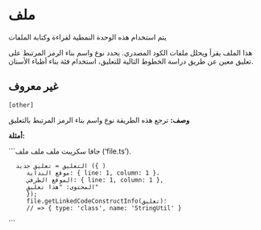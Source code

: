 # ملف

يتم استخدام هذه الوحدة النمطية لقراءة وكتابة الملفات
 
 
  هذا الملف يقرأ ويحلل ملفات الكود المصدري.
  يحدد نوع واسم بناء الرمز المرتبط
  على تعليق معين عن طريق دراسة الخطوط التالية للتعليق،
  استخدام فئة بناء أطباء الأسنان.



## غير معروف 
`[other]`
 
**وصف:**
ترجع هذه الطريقة نوع واسم بناء الرمز المرتبط بالتعليق
     
      

**أمثلة:**

```جافا سكريبت
ملف ملف ملف ('file.ts').
     
      التعليق = تعليق جديد ({ )
         موقع البداية: { line: 1, column: 1 }،
         الموقع الطرفي: { line: 1, column: 1 },
         المحتوى: "هذا تعليق"
         });
         file.getLinkedCodeConstructInfo(تعليق)؛
         // => { type: 'class', name: 'StringUtil' }
```


